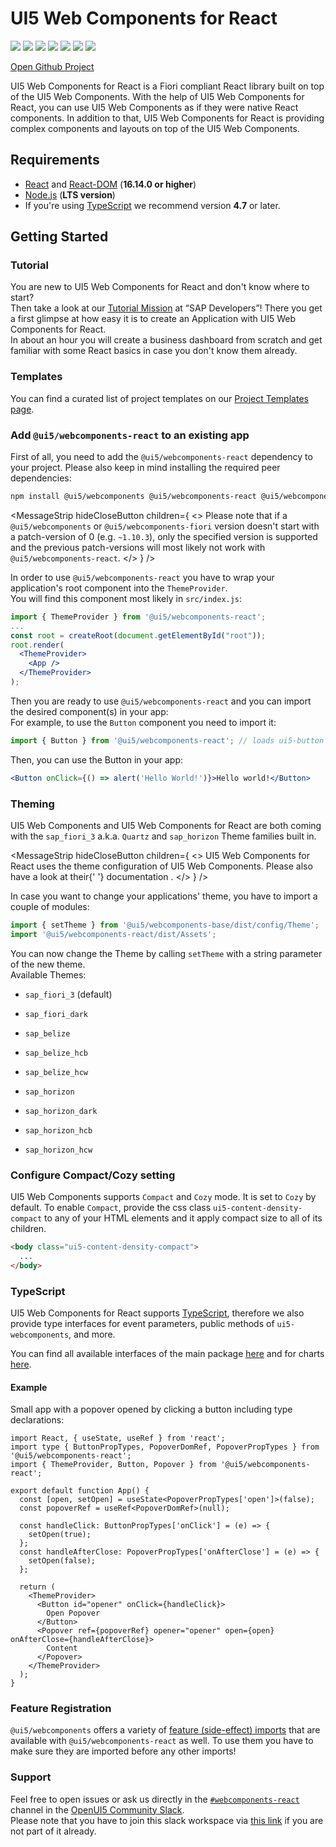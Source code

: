 
<Meta title="Getting Started" />

# UI5 Web Components for React

[![](https://github.com/SAP/ui5-webcomponents-react/workflows/build/badge.svg)](https://github.com/SAP/ui5-webcomponents-react/actions?query=workflow:%22build%22)
[![](https://coveralls.io/repos/github/SAP/ui5-webcomponents-react/badge.svg)](https://coveralls.io/github/SAP/ui5-web)
[![](https://badgen.net/badge/slack/Join%20OpenUI5%20Slack%20workspace/blue?icon=slack)](https://ui5-slack-invite.cfapps.eu10.hana.ondemand.com/)
[![](https://badgen.net/badge/slack/webcomponents-react/orange?icon=slack)](https://openui5.slack.com/archives/CSQEJ2J04)
[![](https://badgen.net/badge/code%20style/prettier?color=pink)](https://github.com/prettier/prettier)
[![](https://badgen.net/badge/maintained%20with/lerna?color=purple)](https://lernajs.io/)
[![](https://badgen.net/github/stars/SAP/ui5-webcomponents-react?icon=github&color=black)](https://github.com/SAP/ui5-webcomponents-react/stargazers)

[Open Github Project](https://github.com/SAP/ui5-webcomponents-react)

UI5 Web Components for React is a Fiori compliant React library built on top of the UI5 Web Components.
With the help of UI5 Web Components for React, you can use UI5 Web Components as if they were native React components.
In addition to that, UI5 Web Components for React is providing complex components and layouts on top of the UI5 Web Components.

## Requirements

- [React](https://www.npmjs.com/package/react) and [React-DOM](https://www.npmjs.com/package/react-dom) (**16.14.0 or higher**)
- [Node.js](https://nodejs.org/) (**LTS version**)
- If you're using [TypeScript](https://www.typescriptlang.org/) we recommend version **4.7** or later.

## Getting Started

### Tutorial

You are new to UI5 Web Components for React and don't know where to start?<br />
Then take a look at our [Tutorial Mission](https://developers.sap.com/mission.react-spa.html) at “SAP Developers”!
There you get a first glimpse at how easy it is to create an Application with UI5 Web Components for React.<br />
In about an hour you will create a business dashboard from scratch and get familiar with some React basics in case you don't know them already.

### Templates

You can find a curated list of project templates on our [Project Templates page](?path=/docs/project-templates--docs).

### Add `@ui5/webcomponents-react` to an existing app

First of all, you need to add the `@ui5/webcomponents-react` dependency to your project. Please also keep in mind installing the required peer dependencies:

```sh
npm install @ui5/webcomponents @ui5/webcomponents-react @ui5/webcomponents-fiori
```

<VersionTable />

<MessageStrip
  hideCloseButton
  children={
    <>
      Please note that if a <code>@ui5/webcomponents</code> or <code>@ui5/webcomponents-fiori</code> version doesn't
      start with a patch-version of 0 (e.g. <code>~1.10.3</code>), only the specified version is supported and the
      previous patch-versions will most likely not work with <code>@ui5/webcomponents-react</code>.
    </>
  }
/>

In order to use `@ui5/webcomponents-react` you have to wrap your application's root component into the `ThemeProvider`.<br/>
You will find this component most likely in `src/index.js`:

```jsx
import { ThemeProvider } from '@ui5/webcomponents-react';
...
const root = createRoot(document.getElementById("root"));
root.render(
  <ThemeProvider>
    <App />
  </ThemeProvider>
);
```

Then you are ready to use `@ui5/webcomponents-react` and you can import the desired component(s) in your app:<br />
For example, to use the `Button` component you need to import it:

```jsx
import { Button } from '@ui5/webcomponents-react'; // loads ui5-button wrapped in a ui5-webcomponents-react component
```

Then, you can use the Button in your app:

```jsx
<Button onClick={() => alert('Hello World!')}>Hello world!</Button>
```

### Theming

UI5 Web Components and UI5 Web Components for React are both coming with the `sap_fiori_3` a.k.a. `Quartz` and `sap_horizon` Theme families built in.

<MessageStrip
  hideCloseButton
  children={
    <>
      UI5 Web Components for React uses the theme configuration of UI5 Web Components. Please also have a look at their{' '}
      <Link href="https://sap.github.io/ui5-webcomponents/playground/?path=/docs/docs-advanced-configuration--docs#theme">
        documentation
      </Link>
      .
    </>
  }
/>

In case you want to change your applications' theme, you have to import a couple of modules:

```js
import { setTheme } from '@ui5/webcomponents-base/dist/config/Theme';
import '@ui5/webcomponents-react/dist/Assets';
```

You can now change the Theme by calling `setTheme` with a string parameter of the new theme.<br />
Available Themes:

- `sap_fiori_3` (default)
- `sap_fiori_dark`
- `sap_belize`
- `sap_belize_hcb`
- `sap_belize_hcw`

- `sap_horizon`
- `sap_horizon_dark`
- `sap_horizon_hcb`
- `sap_horizon_hcw`

### Configure Compact/Cozy setting

UI5 Web Components supports `Compact` and `Cozy` mode. It is set to `Cozy` by default. To enable `Compact`, provide the css class `ui5-content-density-compact` to any of your HTML elements and it apply compact size to all of its children.

```html
<body class="ui5-content-density-compact">
  ...
</body>
```

### TypeScript

UI5 Web Components for React supports [TypeScript](https://www.typescriptlang.org/), therefore we also provide type interfaces for event parameters, public methods of `ui5-webcomponents`, and more.

You can find all available interfaces of the main package [here](https://github.com/SAP/ui5-webcomponents-react/tree/main/packages/main/src/interfaces) and for charts [here](https://github.com/SAP/ui5-webcomponents-react/tree/main/packages/charts/src/interfaces).

#### Example

Small app with a popover opened by clicking a button including type declarations:

```tsx
import React, { useState, useRef } from 'react';
import type { ButtonPropTypes, PopoverDomRef, PopoverPropTypes } from '@ui5/webcomponents-react';
import { ThemeProvider, Button, Popover } from '@ui5/webcomponents-react';

export default function App() {
  const [open, setOpen] = useState<PopoverPropTypes['open']>(false);
  const popoverRef = useRef<PopoverDomRef>(null);

  const handleClick: ButtonPropTypes['onClick'] = (e) => {
    setOpen(true);
  };
  const handleAfterClose: PopoverPropTypes['onAfterClose'] = (e) => {
    setOpen(false);
  };

  return (
    <ThemeProvider>
      <Button id="opener" onClick={handleClick}>
        Open Popover
      </Button>
      <Popover ref={popoverRef} opener="opener" open={open} onAfterClose={handleAfterClose}>
        Content
      </Popover>
    </ThemeProvider>
  );
}
```

### Feature Registration

`@ui5/webcomponents` offers a variety of [feature (side-effect) imports](https://sap.github.io/ui5-webcomponents/playground/?path=/docs/docs-getting-started-using-features) that are available with `@ui5/webcomponents-react` as well.
To use them you have to make sure they are imported before any other imports!

### Support

Feel free to open issues or ask us directly in the [`#webcomponents-react`](https://openui5.slack.com/archives/CSQEJ2J04) channel in the
[OpenUI5 Community Slack](https://ui5-slack-invite.cfapps.eu10.hana.ondemand.com/).<br />
Please note that you have to join this slack workspace via [this link](https://ui5-slack-invite.cfapps.eu10.hana.ondemand.com/) if you are not part of it already.

<Footer />
